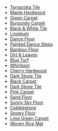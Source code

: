 *[[Media:IglooFlooringSprites1.swf|Terracotta Tile]]
*[[Media:IglooFlooringSprites2.swf|Maple Hardwood]]
*[[Media:IglooFlooringSprites3.swf|Green Carpet]]
*[[Media:IglooFlooringSprites4.swf|Burgundy Carpet]]
*[[Media:IglooFlooringSprites5.swf|Black & White Tile]]
*[[Media:IglooFlooringSprites6.swf|Linoleum]]
*[[Media:IglooFlooringSprites7.swf|Dance Floor]]
*[[Media:IglooFlooringSprites8.swf|Painted Dance Steps]]
*[[Media:IglooFlooringSprites9.swf|Bamboo Floor]]
*[[Media:IglooFlooringSprites10.swf|Dirt & Leaves]]
*[[Media:IglooFlooringSprites11.swf|Blue Turf]]
*[[Media:IglooFlooringSprites12.swf|Whirlpool]]
*[[Media:IglooFlooringSprites13.swf|Cherry Hardwood]]
*[[Media:IglooFlooringSprites14.swf|Dark Stone Tile]]
*[[Media:IglooFlooringSprites15.swf|Black Carpet]]
*[[Media:IglooFlooringSprites16.swf|Dark Stone Tile]]
*[[Media:IglooFlooringSprites17.swf|Pink Carpet]]
*[[Media:IglooFlooringSprites18.swf|Sand Floor]]
*[[Media:IglooFlooringSprites19.swf|Sunny Sky Floor]]
*[[Media:IglooFlooringSprites20.swf|Cobblestone]]
*[[Media:IglooFlooringSprites21.swf|Snowy Floor]]
*[[Media:IglooFlooringSprites22.swf|Lime Green Carpet]]
*[[Media:IglooFlooringSprites23.swf|Woven Rice Mat]]